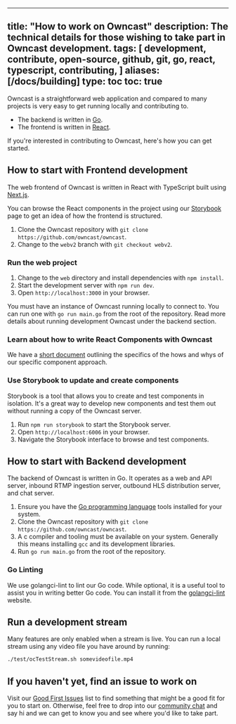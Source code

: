
<Meta title="owncast/Documentation/Get Started with Owncast Development" />

---
title: "How to work on Owncast"
description: The technical details for those wishing to take part in Owncast development.
tags:
  [
    development,
    contribute,
    open-source,
    github,
    git,
    go,
    react,
    typescript,
    contributing,
  ]
aliases: [/docs/building]
type: toc
toc: true
---

Owncast is a straightforward web application and compared to many projects is very easy to get running locally and contributing to.

- The backend is written in [Go](https://go.dev/).
- The frontend is written in [React](https://reactjs.org/).

If you're interested in contributing to Owncast, here's how you can get started.

## How to start with Frontend development

The web frontend of Owncast is written in React with TypeScript built using [Next.js](https://nextjs.org/).

You can browse the React components in the project using our [Storybook](https://owncast.online/components) page to get an idea of how the frontend is structured.

1. Clone the Owncast repository with `git clone https://github.com/owncast/owncast`.
1. Change to the `webv2` branch with `git checkout webv2`.

### Run the web project

1. Change to the `web` directory and install dependencies with `npm install`.
1. Start the development server with `npm run dev`.
1. Open `http://localhost:3000` in your browser.

You must have an instance of Owncast running locally to connect to. You can run one with `go run main.go` from the root of the repository. Read more details about running development Owncast under the backend section.

### Learn about how to write React Components with Owncast

We have a [short document](https://github.com/owncast/owncast/blob/webv2/web/components/_COMPONENT_HOW_TO.md) outlining the specifics of the hows and whys of our specific component approach.

### Use Storybook to update and create components

Storybook is a tool that allows you to create and test components in isolation. It's a great way to develop new components and test them out without running a copy of the Owncast server.

1. Run `npm run storybook` to start the Storybook server.
1. Open `http://localhost:6006` in your browser.
1. Navigate the Storybook interface to browse and test components.

## How to start with Backend development

The backend of Owncast is written in Go. It operates as a web and API server, inbound RTMP ingestion server, outbound HLS distribution server, and chat server.

1. Ensure you have the [Go programming language](https://go.dev/dl/) tools installed for your system.
1. Clone the Owncast repository with `git clone https://github.com/owncast/owncast`.
1. A c compiler and tooling must be available on your system. Generally this means installing `gcc` and its development libraries.
1. Run `go run main.go` from the root of the repository.

### Go Linting

We use golangci-lint to lint our Go code. While optional, it is a useful tool to assist you in writing better Go code. You can install it from the [golangci-lint](https://golangci-lint.run/usage/install/#local-installation) website.

## Run a development stream

Many features are only enabled when a stream is live. You can run a local stream using any video file you have around by running:

```bash
./test/ocTestStream.sh somevideofile.mp4
```

## If you haven't yet, find an issue to work on

Visit our [Good First Issues](https://github.com/owncast/owncast/issues?q=is%3Aissue+is%3Aopen+label%3A%22good+first+issue%22) list to find something that might be a good fit for you to start on. Otherwise, feel free to drop into our [community chat](https://owncast.rocket.chat) and say hi and we can get to know you and see where you'd like to take part.

